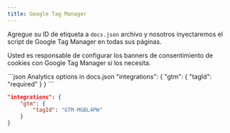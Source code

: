 ```yaml
---
title: Google Tag Manager
---
```


Agregue su ID de etiqueta a `docs.json` archivo y nosotros inyectaremos el script de Google Tag Manager en todas sus páginas.

Usted es responsable de configurar los banners de consentimiento de cookies con Google Tag Manager si los necesita.

<CodeGroup>
  ```json Analytics options in docs.json
  "integrations": {
      "gtm": {
          "tagId": "required"
      }
  }
  ```

  ```json Example
  "integrations": {
      "gtm": {
          "tagId": "GTM-MGBL4PW"
      }
  }
  ```
</CodeGroup>
